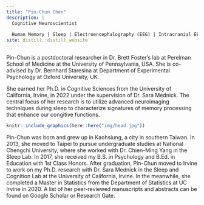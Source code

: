 ```yaml
---
title: "Pin-Chun Chen"
description: |
  Cognitive Neuroscientist
  
  Human Memory | Sleep | Electroencephalography (EEG) | Intracranial EEG | fMRI
site: distill::distill_website
---
```

Pin-Chun is a postdoctoral researcher in Dr. Brett Foster's lab at Perelman School of Medicine at the University of Pennsylvania, USA. She is co-advised by Dr. Bernhard Staresina at Department of Experimental Psychology at Oxford University, UK. 

She earned her Ph.D. in Cognitive Sciences from the University of California, Irvine, in 2022 under the supervision of Dr. Sara Mednick. The central focus of her research is to utilize  advanced neuroimaging techniques during sleep to characterize signatures of memory processing that enhance our congitive functions.

```r
knitr::include_graphics(here::here("img/head.jpg"))
```
Pin-Chun was born and grew up in Kaohsiung, a city in southern Taiwan. In 2013, she moved to Taipei to pursue undergraduate studies at National Chengchi University, where she worked with Dr. Chien-Ming Yang in the Sleep Lab. In 2017, she received my B.S. in Psychology and B.Ed. in Education with 1st Class Honors. After graduation, Pin-Chun moved to Irvine to work on my Ph.D. research with Dr. Sara Mednick in the Sleep and Cognition Lab at the University of California, Irvine. In the meanwhile, she completed a Master in Statistics from the Department of Statistics at UC Irvine in 2020. A list of her peer-reviewed manuscripts and abstracts can be found on Google Scholar or Research Gate.
